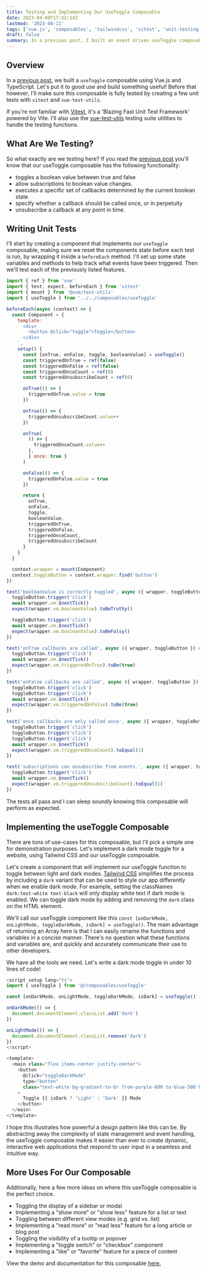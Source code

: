 ```yaml
---
title: Testing and Implementing Our UseToggle Composable
date: 2023-04-09T17:52:14Z
lastmod: '2023-04-11'
tags: ['vue.js', 'composables', 'tailwindcss', 'vitest', 'unit-testing']
draft: false
summary: In a previous post, I built an event driven useToggle composable with Vue and TypeScript. Now I'll set up some unit tests, and use it in the real world. Join me!
---
```


## Overview

In a <a href="/blog/vue-composables/use-toggle/creating-a-use-toggle-composable">previous post</a>, we built a `useToggle` composable using Vue.js and TypeScript. Let's put it to good use and build something useful! Before that however, I'll make sure this composable is fully tested by creating a few unit tests with `vitest` and `vue-test-utils`.

If you're not familiar with [Vitest](https://vitest.dev/), it's a 'Blazing Fast Unit Test Framework' powered by Vite. I'll also use the [vue-test-utils](https://test-utils.vuejs.org/) testing suite utilities to handle the testing functions.

<TOCInline asDisclosure toc={props.toc} exclude="Overview" toHeading={2} />

## What Are We Testing?

So what exactly are we testing here? If you read the <a href="/blog/vue-composables/use-toggle/creating-a-use-toggle-composable">previous post</a> you'll know that our useToggle composable has the following functionality:

- toggles a boolean value between true and false
- allow subscriptions to boolean value changes.
- executes a specific set of callbacks determined by the current boolean state
- specify whether a callback should be called once, or in perpetuity
- unsubscribe a callback at any point in time.

## Writing Unit Tests

I'll start by creating a component that implements our `useToggle` composable, making sure we reset the components state before each test is run, by wrapping it inside a `beforeEach` method. I'll set up some state variables and methods to help track what events have been triggered. Then we'll test each of the previously listed features.

```typescript:useToggle.spec.js showLineNumbers
import { ref } from 'vue'
import { test, expect, beforeEach } from 'vitest'
import { mount } from '@vue/test-utils'
import { useToggle } from '../../composables/useToggle'

beforeEach(async (context) => {
  const Component = {
    template: `
      <div>
        <button @click="toggle">Toggle</button>
      </div>
    `,
    setup() {
      const [onTrue, onFalse, toggle, booleanValue] = useToggle()
      const triggeredOnTrue = ref(false)
      const triggeredOnFalse = ref(false)
      const triggeredOnceCount = ref(0)
      const triggeredUnsubscribeCount = ref(0)

      onTrue(() => {
        triggeredOnTrue.value = true
      })

      onTrue(() => {
        triggeredUnsubscribeCount.value++
      })

      onTrue(
        () => {
          triggeredOnceCount.value++
        },
        { once: true }
      )

      onFalse(() => {
        triggeredOnFalse.value = true
      })

      return {
        onTrue,
        onFalse,
        toggle,
        booleanValue,
        triggeredOnTrue,
        triggeredOnFalse,
        triggeredOnceCount,
        triggeredUnsubscribeCount
      }
    }
  }

  context.wrapper = mount(Component)
  context.toggleButton = context.wrapper.find('button')
})

test('booleanValue is correctly toggled', async ({ wrapper, toggleButton }) => {
  toggleButton.trigger('click')
  await wrapper.vm.$nextTick()
  expect(wrapper.vm.booleanValue).toBeTruthy()

  toggleButton.trigger('click')
  await wrapper.vm.$nextTick()
  expect(wrapper.vm.booleanValue).toBeFalsy()
})

test('onTrue callbacks are called', async ({ wrapper, toggleButton }) => {
  toggleButton.trigger('click')
  await wrapper.vm.$nextTick()
  expect(wrapper.vm.triggeredOnTrue).toBe(true)
})

test('onFalse callbacks are called', async ({ wrapper, toggleButton }) => {
  toggleButton.trigger('click')
  toggleButton.trigger('click')
  await wrapper.vm.$nextTick()
  expect(wrapper.vm.triggeredOnFalse).toBe(true)
})

test('once callbacks are only called once', async ({ wrapper, toggleButton }) => {
  toggleButton.trigger('click')
  toggleButton.trigger('click')
  toggleButton.trigger('click')
  await wrapper.vm.$nextTick()
  expect(wrapper.vm.triggeredOnceCount).toEqual(1)
})

test('subscriptions can unsubscribe from events.', async ({ wrapper, toggleButton }) => {
  toggleButton.trigger('click')
  await wrapper.vm.$nextTick()
  expect(wrapper.vm.triggeredUnsubscribeCount).toEqual(1)
})
```

The tests all pass and I can sleep soundly knowing this composable will perform as expected.

## Implementing the useToggle Composable

There are tons of use-cases for this composable, but I'll pick a simple one for demonstration purposes. Let's implement a dark mode toggle for a website, using Tailwind CSS and our useToggle composable.

Let's create a component that will implement our useToggle function to toggle between light and dark modes. [Tailwind CSS](https://tailwindcss.com/docs/dark-mode) simplifies the process by including a `dark` variant that can be used to style our app differently when we enable dark mode. For example, setting the classNames `dark:text-white text-black` will only display white text if dark mode is enabled. We can toggle dark mode by adding and removing the `dark` class on the HTML element.

We'll call our useToggle component like this `const [onDarkMode, onLightMode, toggleDarkMode, isDark] = useToggle()`. The main advantage of returning an Array here is that I can easily rename the functions and variables in a concise manner. There's no question what these functions and variables are, and quickly and accurately communicate their use to other developers.

We have all the tools we need. Let's write a dark mode toggle in under 10 lines of code!

```js
<script setup lang="ts">
import { useToggle } from '@/composables/useToggle'

const [onDarkMode, onLightMode, toggleDarkMode, isDark] = useToggle()

onDarkMode(() => {
  document.documentElement.classList.add('dark')
})

onLightMode(() => {
  document.documentElement.classList.remove('dark')
})
</script>

<template>
  <main class="flex items-center justify-center">
    <button
      @click="toggleDarkMode"
      type="button"
      class="text-white bg-gradient-to-br from-purple-600 to-blue-500 hover:bg-gradient-to-bl focus:ring-4 focus:outline-none focus:ring-blue-300 dark:focus:ring-blue-800 font-medium rounded-lg text-sm px-5 py-2.5 text-center mr-2 mb-2"
    >
      Toggle {{ isDark ? 'Light' : 'Dark' }} Mode
    </button>
  </main>
</template>

```

I hope this illustrates how powerful a design pattern like this can be. By abstracting away the complexity of state management and event handling, the useToggle composable makes it easier than ever to create dynamic, interactive web applications that respond to user input in a seamless and intuitive way.

## More Uses For Our Composable

Additionally, here a few more ideas on where this useToggle composable is the perfect choice.

- Toggling the display of a sidebar or modal
- Implementing a "show more" or "show less" feature for a list or text
- Toggling between different view modes (e.g. grid vs. list)
- Implementing a "read more" or "read less" feature for a long article or blog post
- Toggling the visibility of a tooltip or popover
- Implementing a "toggle switch" or "checkbox" component
- Implementing a "like" or "favorite" feature for a piece of content

View the demo and documentation for this composable <a href="https://vue.hobbsco.de/composables/use-toggle-events/usetoggle-demo">here.</a>

<BlogNewsletterForm title="Enjoyed this Article? Sign up for my newsletter already!" />
